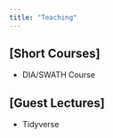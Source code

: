 ```yaml
---
title: "Teaching"
---
```


## [Short Courses]

* DIA/SWATH Course


## [Guest Lectures]

* Tidyverse
